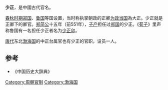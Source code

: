 '''少正'''，是中國古代官名。

[[春秋时期|春秋时期]][[郑国|郑国]]、[[鲁国|鲁国]]等国设置，当时称执掌朝政的正卿[[为政|为政]][[当国|当国]]為大正。少正就是正卿下的卿官。[[郑简公|郑简公]]十五年（前551年），[[子产|子产]]担任过[[郑国|郑国]]的少正。《[[荀子_(書)|荀子]]》里声称鲁国有一名担任少正者名为[[少正卯|少正卯]]。

[[唐代|唐代]]东北[[渤海国|渤海国]]的中正台属官也有少正的官职，设员一人。 

==参考==
*《中国历史大辞典》

[[Category:周朝官制|Category:周朝官制]]
[[Category:渤海国|Category:渤海国]]